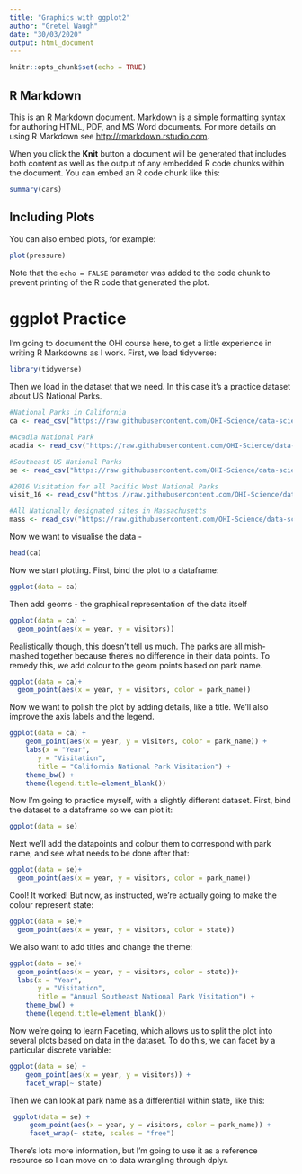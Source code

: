 ```yaml
---
title: "Graphics with ggplot2"
author: "Gretel Waugh"
date: "30/03/2020"
output: html_document
---
```


```r
knitr::opts_chunk$set(echo = TRUE)
```

## R Markdown

This is an R Markdown document. Markdown is a simple formatting syntax for authoring HTML, PDF, and MS Word documents. For more details on using R Markdown see <http://rmarkdown.rstudio.com>.

When you click the **Knit** button a document will be generated that includes both content as well as the output of any embedded R code chunks within the document. You can embed an R code chunk like this:

```r
summary(cars)
```

## Including Plots

You can also embed plots, for example:

```r
plot(pressure)
```

Note that the `echo = FALSE` parameter was added to the code chunk to prevent printing of the R code that generated the plot.

# ggplot Practice

I'm going to document the OHI course here, to get a little experience in writing R Markdowns as I work. First, we load tidyverse:
```r

library(tidyverse)
```

Then we load in the dataset that we need. In this case it's a practice dataset about US National Parks.

```r
#National Parks in California
ca <- read_csv("https://raw.githubusercontent.com/OHI-Science/data-science-training/master/data/ca.csv") 

#Acadia National Park
acadia <- read_csv("https://raw.githubusercontent.com/OHI-Science/data-science-training/master/data/acadia.csv")

#Southeast US National Parks
se <- read_csv("https://raw.githubusercontent.com/OHI-Science/data-science-training/master/data/se.csv")

#2016 Visitation for all Pacific West National Parks
visit_16 <- read_csv("https://raw.githubusercontent.com/OHI-Science/data-science-training/master/data/visit_16.csv")

#All Nationally designated sites in Massachusetts
mass <- read_csv("https://raw.githubusercontent.com/OHI-Science/data-science-training/master/data/mass.csv")
```

Now we want to visualise the data - 

```r
head(ca)
```

Now we start plotting. First, bind the plot to a dataframe:
```r
ggplot(data = ca)
```

Then add geoms - the graphical representation of the data itself

```r
ggplot(data = ca) +
  geom_point(aes(x = year, y = visitors))
```

Realistically though, this doesn't tell us much. The parks are all mish-mashed together because there's no difference in their data points. To remedy this, we add colour to the geom points based on park name.

```r
ggplot(data = ca)+
  geom_point(aes(x = year, y = visitors, color = park_name))
```
 
 Now we want to polish the plot by adding details, like a title. We'll also improve the axis labels and the legend. 

```r
ggplot(data = ca) +
    geom_point(aes(x = year, y = visitors, color = park_name)) +
    labs(x = "Year",
       y = "Visitation",
       title = "California National Park Visitation") +
    theme_bw() +
    theme(legend.title=element_blank())
```

 
 Now I'm going to practice myself, with a slightly different dataset. First, bind the dataset to a dataframe so we can plot it:
 
```r
ggplot(data = se)
```

Next we'll add the datapoints and colour them to correspond with park name, and see what needs to be done after that:

```r
ggplot(data = se)+
  geom_point(aes(x = year, y = visitors, color = park_name))
```

Cool! It worked! But now, as instructed, we're actually going to make the colour represent state:

```r
ggplot(data = se)+
  geom_point(aes(x = year, y = visitors, color = state))
```

We also want to add titles and change the theme:

```r
ggplot(data = se)+
  geom_point(aes(x = year, y = visitors, color = state))+
  labs(x = "Year",
       y = "Visitation",
       title = "Annual Southeast National Park Visitation") +
    theme_bw() +
    theme(legend.title=element_blank())
```

Now we're going to learn Faceting, which allows us to split the plot into several plots based on data in the dataset. 
To do this, we can facet by a particular discrete variable:

```r
ggplot(data = se) +
    geom_point(aes(x = year, y = visitors)) +
    facet_wrap(~ state)
```

Then we can look at park name as a differential within state, like this:

```r

 ggplot(data = se) +
     geom_point(aes(x = year, y = visitors, color = park_name)) +
     facet_wrap(~ state, scales = "free")
```

There's lots more information, but I'm going to use it as a reference resource so I can move on to data wrangling through dplyr.